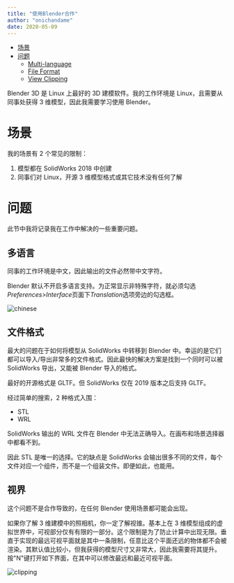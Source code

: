```yaml
---
title: "使用Blender合作"
author: "onichandame"
date: 2020-05-09
---
```


<!-- vim-markdown-toc GFM -->

- [场景](#场景)
- [问题](#问题)
  - [Multi-language](#multi-language)
  - [File Format](#file-format)
  - [View Clipping](#view-clipping)

<!-- vim-markdown-toc -->

Blender 3D 是 Linux 上最好的 3D 建模软件。我的工作环境是 Linux，且需要从同事处获得 3 维模型，因此我需要学习使用 Blender。

# 场景

我的场景有 2 个常见的限制：

1. 模型都在 SolidWorks 2018 中创建
2. 同事们对 Linux，开源 3 维模型格式或其它技术没有任何了解

# 问题

此节中我将记录我在工作中解决的一些重要问题。

## 多语言

同事的工作环境是中文，因此输出的文件必然带中文字符。

Blender 默认不开启多语言支持。为正常显示非特殊字符，就必须勾选*Preferences>Interface*页面下*Translation*选项旁边的勾选框。

![chinese](/image/blender-multilang.png)

## 文件格式

最大的问题在于如何将模型从 SolidWorks 中转移到 Blender 中。幸运的是它们都可以导入/导出非常多的文件格式。因此最快的解决方案是找到一个同时可以被 SolidWorks 导出，又能被 Blender 导入的格式。

最好的开源格式是 GLTF。但 SolidWorks 仅在 2019 版本之后支持 GLTF。

经过简单的搜索，2 种格式入围：

- STL
- WRL

SolidWorks 输出的 WRL 文件在 Blender 中无法正确导入。在画布和场景选择器中都看不到。

因此 STL 是唯一的选择。它的缺点是 SolidWorks 会输出很多不同的文件，每个文件对应一个组件，而不是一个组装文件。即便如此，也能用。

## 视界

这个问题不是合作导致的，在任何 Blender 使用场景都可能会出现。

如果你了解 3 维建模中的照相机，你一定了解视锥。基本上在 3 维模型组成的虚拟世界中，可视部分仅有有限的一部分。这个限制是为了防止计算中出现无限。垂直于实现的最远可视平面就是其中一条限制，任意比这个平面还远的物体都不会被渲染。其默认值比较小，但我获得的模型尺寸又非常大，因此我需要将其提升。按"N"键打开如下界面，在其中可以修改最远和最近可视平面。

![clipping](/image/blender-view-clipping.png)
